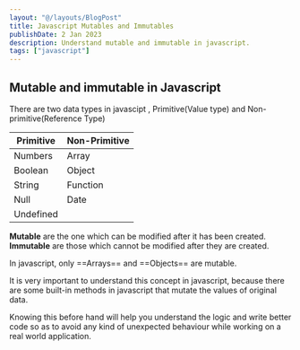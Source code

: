 ```yaml
---
layout: "@/layouts/BlogPost"
title: Javascript Mutables and Immutables
publishDate: 2 Jan 2023
description: Understand mutable and immutable in javascript.
tags: ["javascript"]
---
```


## Mutable and immutable in Javascript

There are two data types in javascipt , Primitive(Value type) and Non-primitive(Reference Type)

| Primitive | Non-Primitive |
| --------- | ------------- |
| Numbers   | Array         |
| Boolean   | Object        |
| String    | Function      |
| Null      | Date          |
| Undefined |               |

**Mutable** are the one which can be modified after it has been created.
**Immutable** are those which cannot be modified after they are created.

In javascript, only ==Arrays== and ==Objects== are mutable.

It is very important to understand this concept in javascript, because there are some built-in methods in javascript that mutate the values of original data.

Knowing this before hand will help you understand the logic and write better code so as to avoid any kind of unexpected behaviour while working on a real world application.

